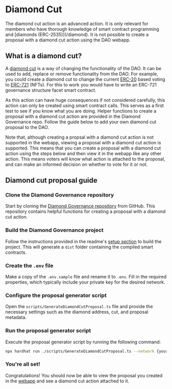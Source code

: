 
# Diamond Cut

<Callout type="error" emoji="🛇">
  The diamond cut action is an advanced action. It is only relevant for members
  who have thorough knowledge of smart contract programming and [diamonds
  (ERC-2535)](/diamond). It is not possible to create a proposal with a diamond
  cut action using the DAO webapp.
</Callout>

## What is a diamond cut?

A [diamond cut](/diamond/what-is-a-diamond#diamond-cut-and-loupe) is a way of changing the functionality of the DAO. It can be used to add, replace or remove functionality from the DAO. For example, you could create a diamond cut to change the current [ERC-20](https://ethereum.org/en/developers/docs/standards/tokens/erc-20/) based voting to [ERC-721](https://ethereum.org/en/developers/docs/standards/tokens/erc-721/) (NFTs). For this to work you would have to write an ERC-721 governance structure facet smart contract.

As this action can have huge consequences if not considered carefully, this action can only be created using smart contract calls. This serves as a first test to see if you know what you are doing. Helper functions to create a proposal with a diamond cut action are provided in the Diamond Governance repo. Follow the guide below to add your own diamond cut proposal to the DAO.

Note that, although creating a propsal with a diamond cut action is not supported in the webapp, viewing a proposal with a diamond cut action is supported. This means that you can create a proposal with a diamond cut action using the steps below and then view it in the webapp like any other action. This means voters will know what action is attached to the proposal, and can make an informed decision on whether to vote for it or not.

## Diamond cut proposal guide

<Steps>

### Clone the Diamond Governance repository

Start by cloning the [Diamond Governance repository](https://github.com/SecureSECODAO/diamond-governance) from GitHub. This repository contains helpful functions for creating a proposal with a diamond cut action.

### Build the Diamond Governance project

Follow the instructions provided in the readme's [setup section](https://github.com/SecureSECODAO/diamond-governance#setup) to build the project. This will generate a `dist` folder containing the compiled smart contracts.

### Create the `.env` file

Make a copy of the `.env.sample` file and rename it to `.env`. Fill in the required properties, which typically include your private key for the desired network.

### Configure the proposal generator script

Open the `scripts/GenerateDiamondCutProposal.ts` file and provide the necessary settings such as the diamond address, cut, and proposal metadata.

### Run the proposal generator script

Execute the proposal generator script by running the following command:

```bash
npx hardhat run ./scripts/GenerateDiamondCutProposal.ts --network {your desired network name}
```

### You're all set!

Congratulations! You should now be able to view the proposal you created in the [webapp](https://dao.secureseco.org/governance) and see a diamond cut action attached to it.

</Steps>
